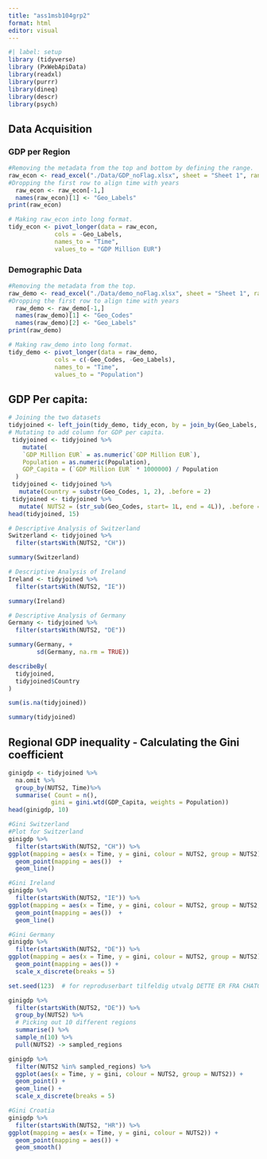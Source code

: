 ```yaml
---
title: "ass1msb104grp2"
format: html
editor: visual
---
```


```r
#| label: setup
library (tidyverse)
library (PxWebApiData)
library(readxl)
library(purrr)
library(dineq)
library(descr)
library(psych)
```

## Data Acquisition

### GDP per Region

```r
#Removing the metadata from the top and bottom by defining the range.
raw_econ <- read_excel("./Data/GDP_noFlag.xlsx", sheet = "Sheet 1", range = "A8:Y464", col_types = "text")
#Dropping the first row to align time with years
  raw_econ <- raw_econ[-1,]
  names(raw_econ)[1] <- "Geo_Labels"
print(raw_econ)
```

```r
# Making raw_econ into long format.
tidy_econ <- pivot_longer(data = raw_econ,
             cols = -Geo_Labels,
             names_to = "Time",
             values_to = "GDP Million EUR")

```

### Demographic Data 

```r
#Removing the metadata from the top.
raw_demo <- read_excel("./Data/demo_noFlag.xlsx", sheet = "Sheet 1", range = "A10:Z487", col_types = "text")
#Dropping the first row to align time with years
  raw_demo <- raw_demo[-1,]
  names(raw_demo)[1] <- "Geo_Codes"
  names(raw_demo)[2] <- "Geo_Labels"
print(raw_demo)
```

```r
# Making raw_demo into long format.
tidy_demo <- pivot_longer(data = raw_demo,
             cols = c(-Geo_Codes, -Geo_Labels),
             names_to = "Time",
             values_to = "Population")

```
## GDP Per capita:

```r
# Joining the two datasets
tidyjoined <- left_join(tidy_demo, tidy_econ, by = join_by(Geo_Labels, Time), keep = FALSE)
# Mutating to add column for GDP per capita.
 tidyjoined <- tidyjoined %>%
    mutate(
    `GDP Million EUR` = as.numeric(`GDP Million EUR`),
    Population = as.numeric(Population),
    GDP_Capita = (`GDP Million EUR` * 1000000) / Population
  )
 tidyjoined <- tidyjoined %>%
   mutate(Country = substr(Geo_Codes, 1, 2), .before = 2)
 tidyjoined <- tidyjoined %>%
   mutate( NUTS2 = (str_sub(Geo_Codes, start= 1L, end = 4L)), .before = 2)
head(tidyjoined, 15)
```

```r
# Descriptive Analysis of Switzerland
Switzerland <- tidyjoined %>% 
  filter(startsWith(NUTS2, "CH"))

summary(Switzerland)
```

```r
# Descriptive Analysis of Ireland
Ireland <- tidyjoined %>% 
  filter(startsWith(NUTS2, "IE"))

summary(Ireland)
```

```r
# Descriptive Analysis of Germany
Germany <- tidyjoined %>% 
  filter(startsWith(NUTS2, "DE"))

summary(Germany, +
        sd(Germany, na.rm = TRUE)) 
```

```r
describeBy(
  tidyjoined,
  tidyjoined$Country
)
```



```r
sum(is.na(tidyjoined))
```
```r
summary(tidyjoined)
```

## Regional GDP inequality - Calculating the Gini coefficient

```r
ginigdp <- tidyjoined %>%
  na.omit %>%
  group_by(NUTS2, Time)%>%
  summarise( Count = n(),
            gini = gini.wtd(GDP_Capita, weights = Population))
head(ginigdp, 10)
```
```r
#Gini Switzerland
#Plot for Switzerland 
ginigdp %>%
  filter(startsWith(NUTS2, "CH")) %>%
ggplot(mapping = aes(x = Time, y = gini, colour = NUTS2, group = NUTS2)) + 
  geom_point(mapping = aes())  +
  geom_line()
```

```r
#Gini Ireland
ginigdp %>%
  filter(startsWith(NUTS2, "IE")) %>%
ggplot(mapping = aes(x = Time, y = gini, colour = NUTS2, group = NUTS2, )) + 
  geom_point(mapping = aes())  +
  geom_line() 
```


```r
#Gini Germany
ginigdp %>%
  filter(startsWith(NUTS2, "DE")) %>% 
ggplot(mapping = aes(x = Time, y = gini, colour = NUTS2, group = NUTS2)) + 
  geom_point(mapping = aes()) + 
  scale_x_discrete(breaks = 5) 
```


```r
set.seed(123)  # for reproduserbart tilfeldig utvalg DETTE ER FRA CHATGPT VED BRUK AV SAMPLE

ginigdp %>%
  filter(startsWith(NUTS2, "DE")) %>%
  group_by(NUTS2) %>%
  # Picking out 10 different regions
  summarise() %>%
  sample_n(10) %>%
  pull(NUTS2) -> sampled_regions

ginigdp %>%
  filter(NUTS2 %in% sampled_regions) %>%
  ggplot(aes(x = Time, y = gini, colour = NUTS2, group = NUTS2)) +
  geom_point() +
  geom_line() + 
  scale_x_discrete(breaks = 5) 
```


```r
#Gini Croatia
ginigdp %>%
  filter(startsWith(NUTS2, "HR")) %>%
ggplot(mapping = aes(x = Time, y = gini, colour = NUTS2)) + 
  geom_point(mapping = aes()) + 
  geom_smooth()
```

